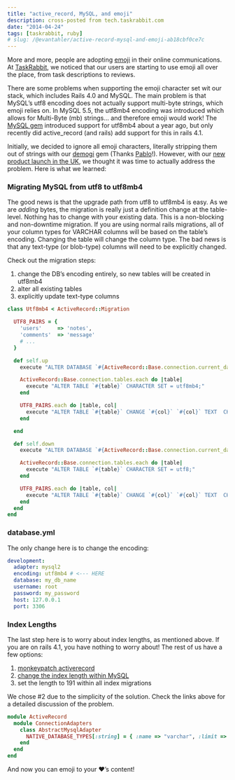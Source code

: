 ```yaml
---
title: "active_record, MySQL, and emoji"
description: cross-posted from tech.taskrabbit.com
date: "2014-04-24"
tags: [taskrabbit, ruby]
# slug: /@evantahler/active-record-mysql-and-emoji-ab18cbf0ce7c
---
```


More and more, people are adopting [emoji](http://en.wikipedia.org/wiki/Emoji) in their online communications. At [TaskRabbit](https://www.taskrabbit.com), we noticed that our users are starting to use emoji all over the place, from task descriptions to reviews.

There are some problems when supporting the emoji character set wit our stack, which includes Rails 4.0 and MySQL. The main problem is that MySQL’s utf8 encoding does not actually support multi-byte strings, which emoji relies on. In MySQL 5.5, the utf8mb4 encoding was introduced which allows for Multi-Byte (mb) strings… and therefore emoji would work! The [MySQL gem](https://github.com/brianmario/mysql2) introduced support for utf8mb4 about a year ago, but only recently did active_record (and rails) add support for this in rails 4.1.

Initially, we decided to ignore all emoji characters, literally stripping them out of strings with our [demogi](https://github.com/taskrabbit/demoji) gem (Thanks [Pablo](http://tech.taskrabbit.com/blog/2014/02/14/emojis)!). However, with our [new product launch in the UK](http://www.taskrabbit.co.uk), we thought it was time to actually address the problem. Here is what we learned:

### Migrating MySQL from utf8 to utf8mb4

The good news is that the upgrade path from utf8 to utf8mb4 is easy. As we are _adding_ bytes, the migration is really just a definition change at the table-level. Nothing has to change with your existing data. This is a non-blocking and non-downtime migration. If you are using normal rails migrations, all of your column types for VARCHAR columns will be based on the table’s encoding. Changing the table will change the column type. The bad news is that any text-type (or blob-type) columns will need to be explicitly changed.

Check out the migration steps:

1.  change the DB’s encoding entirely, so new tables will be created in utf8mb4
2.  alter all existing tables
3.  explicitly update text-type columns

```ruby
class Utf8mb4 < ActiveRecord::Migration

  UTF8_PAIRS = {
    'users'     => 'notes',
    'comments'  => 'message'
    # ...
  }

  def self.up
    execute "ALTER DATABASE `#{ActiveRecord::Base.connection.current_database}` CHARACTER SET utf8mb4;"

    ActiveRecord::Base.connection.tables.each do |table|
      execute "ALTER TABLE `#{table}` CHARACTER SET = utf8mb4;"
    end

    UTF8_PAIRS.each do |table, col|
      execute "ALTER TABLE `#{table}` CHANGE `#{col}` `#{col}` TEXT  CHARACTER SET utf8mb4  NULL;"
    end

  end

  def self.down
    execute "ALTER DATABASE `#{ActiveRecord::Base.connection.current_database}` CHARACTER SET utf8;"

    ActiveRecord::Base.connection.tables.each do |table|
      execute "ALTER TABLE `#{table}` CHARACTER SET = utf8;"
    end

    UTF8_PAIRS.each do |table, col|
      execute "ALTER TABLE `#{table}` CHANGE `#{col}` `#{col}` TEXT  CHARACTER SET utf8  NULL;"
    end
  end
end
```

### database.yml

The only change here is to change the encoding:

```yml
development:
  adapter: mysql2
  encoding: utf8mb4 # <--- HERE
  database: my_db_name
  username: root
  password: my_password
  host: 127.0.0.1
  port: 3306
```

### Index Lengths

The last step here is to worry about index lengths, as mentioned above. If you are on rails 4.1, you have nothing to worry about! The rest of us have a few options:

1.  [monkeypatch activerecord](https://github.com/rails/rails/issues/9855#issuecomment-28874587)
2.  [change the index length within MySQL](http://dev.mysql.com/doc/refman/5.6/en/innodb-parameters.html#sysvar_innodb_large_prefix)
3.  set the length to 191 within all index migrations

We chose #2 due to the simplicity of the solution. Check the links above for a detailed discussion of the problem.

```ruby
module ActiveRecord
  module ConnectionAdapters
    class AbstractMysqlAdapter
      NATIVE_DATABASE_TYPES[:string] = { :name => "varchar", :limit => 191 }
    end
  end
end
```

And now you can emoji to your ❤’s content!
